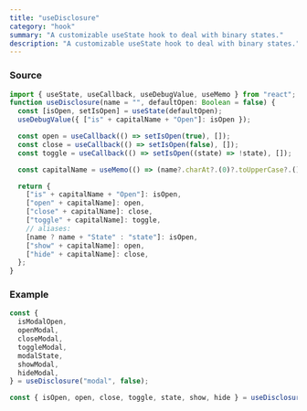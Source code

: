 ```yaml
---
title: "useDisclosure"
category: "hook"
summary: "A customizable useState hook to deal with binary states."
description: "A customizable useState hook to deal with binary states."
---
```


### Source

```javascript
import { useState, useCallback, useDebugValue, useMemo } from "react";
function useDisclosure(name = "", defaultOpen: Boolean = false) {
  const [isOpen, setIsOpen] = useState(defaultOpen);
  useDebugValue({ ["is" + capitalName + "Open"]: isOpen });

  const open = useCallback(() => setIsOpen(true), []);
  const close = useCallback(() => setIsOpen(false), []);
  const toggle = useCallback(() => setIsOpen((state) => !state), []);

  const capitalName = useMemo(() => (name?.charAt?.(0)?.toUpperCase?.() || "") + (name?.slice?.(1)?.toLowerCase?.() || "");

  return {
    ["is" + capitalName + "Open"]: isOpen,
    ["open" + capitalName]: open,
    ["close" + capitalName]: close,
    ["toggle" + capitalName]: toggle,
    // aliases:
    [name ? name + "State" : "state"]: isOpen,
    ["show" + capitalName]: open,
    ["hide" + capitalName]: close,
  };
}
```

### Example

```javascript
const {
  isModalOpen,
  openModal,
  closeModal,
  toggleModal,
  modalState,
  showModal,
  hideModal,
} = useDisclosure("modal", false);
```

```javascript
const { isOpen, open, close, toggle, state, show, hide } = useDisclosure();
```

